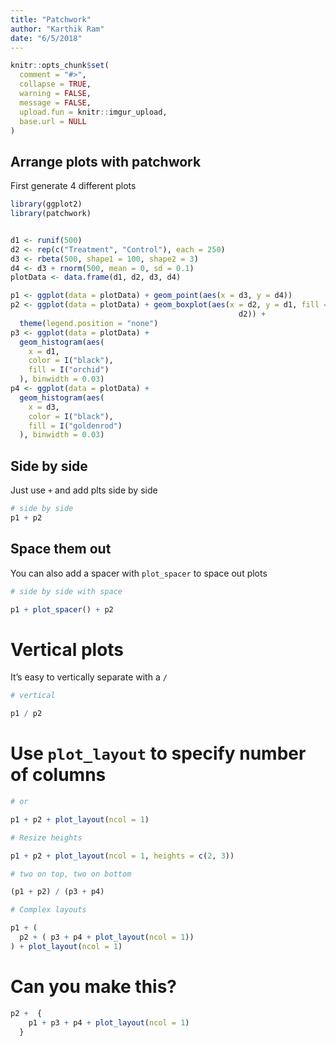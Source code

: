 ```yaml
---
title: "Patchwork"
author: "Karthik Ram"
date: "6/5/2018"
---
```


```r
knitr::opts_chunk$set(
  comment = "#>",
  collapse = TRUE,
  warning = FALSE,
  message = FALSE,
  upload.fun = knitr::imgur_upload, 
  base.url = NULL
)
```

## Arrange plots with patchwork

First generate 4 different plots

```r
library(ggplot2)
library(patchwork)


d1 <- runif(500)
d2 <- rep(c("Treatment", "Control"), each = 250)
d3 <- rbeta(500, shape1 = 100, shape2 = 3)
d4 <- d3 + rnorm(500, mean = 0, sd = 0.1)
plotData <- data.frame(d1, d2, d3, d4)

p1 <- ggplot(data = plotData) + geom_point(aes(x = d3, y = d4))
p2 <- ggplot(data = plotData) + geom_boxplot(aes(x = d2, y = d1, fill =
                                                   d2)) +
  theme(legend.position = "none")
p3 <- ggplot(data = plotData) +
  geom_histogram(aes(
    x = d1,
    color = I("black"),
    fill = I("orchid")
  ), binwidth = 0.03)
p4 <- ggplot(data = plotData) +
  geom_histogram(aes(
    x = d3,
    color = I("black"),
    fill = I("goldenrod")
  ), binwidth = 0.03)  

```

## Side by side

Just use `+` and add plts side by side

```r
# side by side
p1 + p2
```

## Space them out

You can also add a spacer with `plot_spacer` to space out plots

```r

# side by side with space

p1 + plot_spacer() + p2
```

# Vertical plots

It's easy to vertically separate with a `/`

```r


# vertical

p1 / p2

```


# Use `plot_layout` to specify number of columns

```r
# or 

p1 + p2 + plot_layout(ncol = 1)


```


```r
# Resize heights

p1 + p2 + plot_layout(ncol = 1, heights = c(2, 3))


```


```r
# two on top, two on bottom

(p1 + p2) / (p3 + p4)


```


```r
# Complex layouts

p1 + (
  p2 + ( p3 + p4 + plot_layout(ncol = 1))
) + plot_layout(ncol = 1)

```

# Can you make this?

```r
p2 +  {
    p1 + p3 + p4 + plot_layout(ncol = 1)
  }

```


